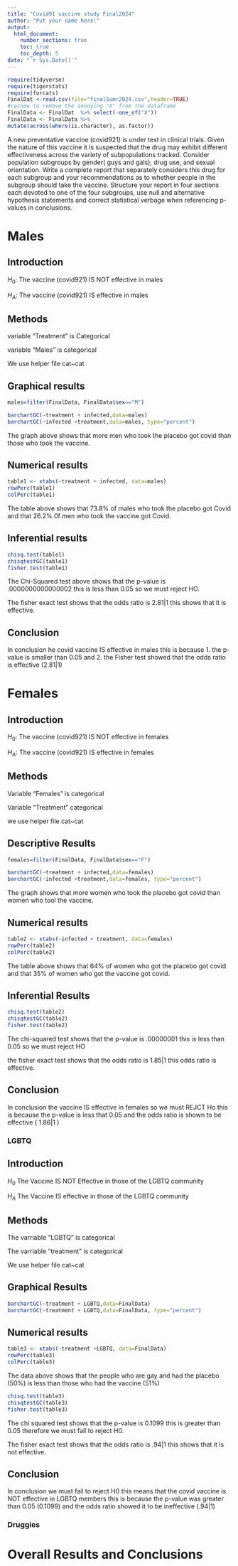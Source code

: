 ```yaml
---
title: "Covid91 vaccine study Final2024"
author: "Put your name here!"
output: 
  html_document:
    number_sections: true
    toc: true
    toc_depth: 5
date: "`r Sys.Date()`" 
---
```


```r
require(tidyverse)
require(tigerstats)
require(forcats)
FinalDat <-read.csv(file="finalSumr2024.csv",header=TRUE)
#recode to remove the annoying "X" from the dataframe
FinalData <- FinalDat  %>% select(-one_of("X"))
FinalData <- FinalData %>%
mutate(across(where(is.character), as.factor))
```


A new  preventative vaccine (covid921) is under test in clinical trials. Given the nature of this vaccine it is suspected that the drug may exhibit different effectiveness across the variety of subpopulations tracked. Consider population subgroups by gender( guys and gals), drug use, and sexual orientation. Write a complete report that separately considers this drug for each subgroup and your recommendations as to whether people in the subgroup should take the vaccine. Structure your report in four sections each devoted to one of the four subgroups, use null and alternative hypothesis statements and correct statistical verbage when referencing p-values in conclusions.

# Males

## Introduction

$H_0$: The vaccine (covid921) IS NOT effective in males 

$H_A$: The vaccine (covid921) IS  effective in males 

## Methods


variable "Treatment" is Categorical

variable "Males" is categorical 

We use helper file cat~cat 


## Graphical results 


```r
males=filter(FinalData, FinalData$sex=="M")

barchartGC(~treatment + infected,data=males)
barchartGC(~infected +treatment,data=males, type="percent")

```



The graph above shows that more men who took the placebo got covid than those who took the vaccine. 



## Numerical results



```r
table1 <- xtabs(~treatment + infected, data=males)
rowPerc(table1)
colPerc(table1)
```

The table above shows that 73.8% of males who took the placebo got Covid and that 26.2% 0f men who took the vaccine got Covid. 


## Inferential results


```r
chisq.test(table1)
chisqtestGC(table1)
fisher.test(table1)
```


The Chi-Squared test above shows that the p-value is .0000000000000002 this is less than 0.05 so we must reject HO. 

The fisher exact test shows that the odds ratio is 2.81|1 this shows that it is effective. 

## Conclusion

In conclusion he covid vaccine IS effective in males this is because 1. the p-value is smaller than 0.05 and 2. the Fisher test showed that the odds ratio is effective (2.81|1) 

# Females

## Introduction

$H_0$: The vaccine (covid921) IS NOT effective in females

$H_A$: The vaccine (covid921) IS  effective in females

## Methods

Variable "Females" is categorical

Variable "Treatment" categorical 

we use helper file cat~cat

## Descriptive Results 


```r
females=filter(FinalData, FinalData$sex=="F")
```

```r
barchartGC(~treatment + infected,data=females)
barchartGC(~infected +treatment,data=females, type="percent")

```


The graph shows that more women who took the placebo got covid than women who tool the vaccine. 



## Numerical results 


```r
table2 <- xtabs(~infected + treatment, data=females)
rowPerc(table2)
colPerc(table2)
```


The table above shows that 64% of women who got the placebo got covid and that 35% of women who got the vaccine got covid. 


## Inferential Results 



```r
chisq.test(table2)
chisqtestGC(table2)
fisher.test(table2)
```

The chi-squared test shows that the p-value is .00000001 this is less than 0.05 so we must reject HO

the fisher exact test shows that the odds ratio is 1.85|1 this odds ratio is effective.



## Conclusion 

In conclusion the vaccine IS effective in females so  we must REJCT Ho this is because the p-value is less that 0.05 and the odds ratio is shown to be effective ( 1.86|1 )



### LGBTQ

## Introduction 

$H_0$ The Vaccine IS NOT Effective in those of the LGBTQ community 

$H_A$ The Vaccine IS effective in those of the LGBTQ community 


## Methods 

The varriable "LGBTQ" is categorical 

The varriable "treatment" is categorical 

We use helper file cat~cat


## Graphical Results 

```r
barchartGC(~treatment + LGBTQ,data=FinalData)
barchartGC(~treatment + LGBTQ,data=FinalData, type="percent")

```

## Numerical results 

```r
table3 <- xtabs(~treatment +LGBTQ, data=FinalData)
rowPerc(table3)
colPerc(table3)
```
The data above shows that the people who are gay and had the placebo (50%) is less than those who had the vaccine (51%)



```r
chisq.test(table3)
chisqtestGC(table3)
fisher.test(table3)
```

The chi squared test shows that the p-value is 0.1099 this is greater than 0.05 therefore we must fail to reject H0. 

The fisher exact test shows that the odds ratio is .94|1 this shows that it is not effective.

## Conclusion 

In conclusion we must fail to reject H0 this means that the covid vaccine is NOT effective in LGBTQ members this is because the p-value was greater than 0.05 (0.1099)  and the odds ratio showed it to be ineffective (.94|1)




### Druggies











# Overall Results and Conclusions
